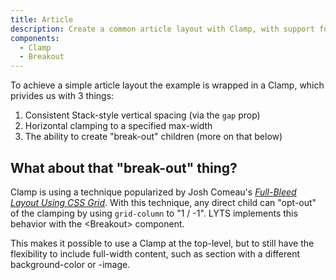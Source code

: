 ```yaml
---
title: Article
description: Create a common article layout with Clamp, with support for full-width "break out" elements.
components:
  - Clamp
  - Breakout
---
```



<CodeEditor
  defaultExpanded
  code={Component}
/>

To achieve a simple article layout  the example is wrapped in a Clamp, which privides us with 3 things:

1. Consistent Stack-style vertical spacing (via the `gap` prop)
1. Horizontal clamping to a specified max-width
1. The ability to create "break-out" children (more on that below)

## What about that "break-out" thing?

Clamp is using a technique popularized by Josh Comeau's [*Full-Bleed Layout Using CSS Grid*](https://www.joshwcomeau.com/css/full-bleed/). With this technique, any direct child can "opt-out" of the clamping by using `grid-column` to "1 / -1". LYTS implements this behavior with the \<Breakout> component.

This makes it possible to use a Clamp at the top-level, but to still have the flexibility to include full-width content, such as section with a different background-color or -image.
